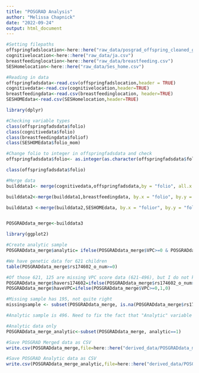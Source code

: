 ```yaml
---
title: "POSGRAD Analysis"
author: "Melissa Chapnick"
date: "2022-09-24"
output: html_document
---
```


```r

#Setting filepaths
offspringfadslocation<-here::here("raw_data/posgrad_offspring_cleaned_genetic_data.csv")
cognitivelocation<-here::here("raw_data/ja.csv")
breastfeedinglocation<-here::here("raw_data/breastfeeding.csv")
SESHomelocation<-here::here("raw_data/Ses_home.csv")

#Reading in data
offspringfadsdata<-read.csv(offspringfadslocation,header = TRUE)
cognitivedata<-read.csv(cognitivelocation,header=TRUE)
breastfeedingdata<-read.csv(breastfeedinglocation, header=TRUE)
SESHOMEdata<-read.csv(SESHomelocation,header=TRUE)

```

```r
library(dplyr)

#Checking variable types
class(offspringfadsdata$folio)
class(cognitivedata$folio)
class(breastfeedingdata$foliof)
class(SESHOMEdata$folio_mom)

#Change folio to integer in offspringfadsdata and check
offspringfadsdata$folio<- as.integer(as.character(offspringfadsdata$folio))

class(offspringfadsdata$folio)

#Merge data
builddata1<- merge(cognitivedata,offspringfadsdata,by = "folio", all.x = TRUE)

builddata2<-merge(builddata1,breastfeedingdata, by.x = "folio", by.y = "foliof", all.x = TRUE)

builddata3 <-merge(builddata2,SESHOMEdata, by.x = "folior", by.y = "folio_mom", all.x = TRUE)


POSGRADdata_merge<-builddata3

```

```r
library(ggplot2)

#Create analytic sample
POSGRADdata_merge$analytic= ifelse(POSGRADdata_merge$VPC>=0 & POSGRADdata_merge$rs174602_o_num>=0,1,0)

#We have genetic data for 621 children
table(POSGRADdata_merge$rs174602_o_num>=0)

#Of those 621, 125 are missing VPC score data (621-496), but I do not know how to cross check this because the 
POSGRADdata_merge$havers174602=ifelse(POSGRADdata_merge$rs174602_o_num>=0,1,0)
POSGRADdata_merge$haveVPC=ifelse(POSGRADdata_merge$VPC>=0,1,0)

#Missing sample has 195, not quite right
missingsample <- subset(POSGRADdata_merge, is.na(POSGRADdata_merge$rs174602_o_num) & is.na(POSGRADdata_merge$VPC))

#Analytic sample is 496. Need to fix the fact that "Analytic" variable is currently coded as 1,NA rather than 1,0.

#Analytic data only
POSGRADdata_merge_analytic<-subset(POSGRADdata_merge, analytic==1)

```

```r
#Save POSGRAD Merged data as CSV
write.csv(POSGRADdata_merge,file=here::here("derived_data/POSGRADdata_merge.csv"))

#Save POSGRAD Analytic data as CSV
write.csv(POSGRADdata_merge_analytic,file=here::here("derived_data/POSGRADdata_merge_analytic.csv"))

```
